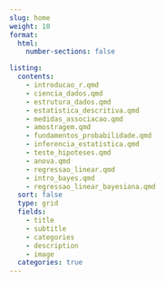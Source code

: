 ```yaml
---
slug: home
weight: 10
format:
  html:
    number-sections: false

listing:
  contents:
    - introducao_r.qmd
    - ciencia_dados.qmd
    - estrutura_dados.qmd
    - estatistica_descritiva.qmd
    - medidas_associacao.qmd
    - amostragem.qmd
    - fundamentos_probabilidade.qmd
    - inferencia_estatistica.qmd
    - teste_hipoteses.qmd
    - anova.qmd
    - regressao_linear.qmd
    - intro_bayes.qmd
    - regressao_linear_bayesiana.qmd
  sort: false
  type: grid
  fields:
    - title
    - subtitle
    - categories
    - description
    - image
  categories: true
---
```


